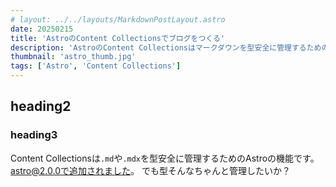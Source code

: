 ```yaml
---
# layout: ../../layouts/MarkdownPostLayout.astro
date: 20250215
title: 'AstroのContent Collectionsでブログをつくる'
description: 'AstroのContent Collectionsはマークダウンを型安全に管理するための機能です。Content Collectionsを用いたブログの構築手順をご紹介します。'
thumbnail: 'astro_thumb.jpg'
tags: ['Astro', 'Content Collections']
---
```


## heading2
### heading3

Content Collectionsは`.md`や`.mdx`を型安全に管理するためのAstroの機能です。astro@2.0.0で追加されました。
でも型そんなちゃんと管理したいか？